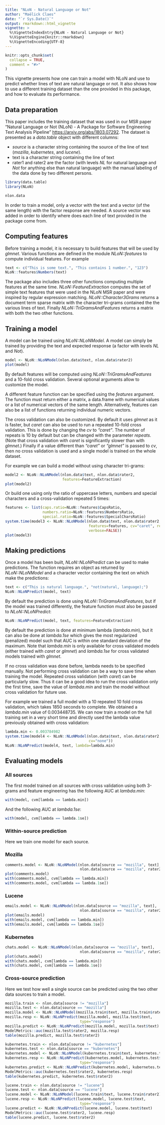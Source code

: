 ```yaml
---
title: "NLoN - Natural Language or Not"
author: "Maëlick Claes"
date: "`r Sys.Date()`"
output: rmarkdown::html_vignette
vignette: >
  %\VignetteIndexEntry{NLoN - Natural Language or Not}
  %\VignetteEngine{knitr::rmarkdown}
  %\VignetteEncoding{UTF-8}
---
```


```r
knitr::opts_chunk$set(
  collapse = TRUE,
  comment = "#>"
)
```

This vignette presents how one can train a model with NLoN and use to
predict whether lines of text are natural language or not. It also
shows how to use a different training dataset than the one provided in
this package, and how to evaluate its performance.

## Data preparation

This paper includes the training dataset that was used in our MSR paper
"Natural Language or Not (NLoN) - A Package for Software Engineering
Text Analysis Pipeline" <https://arxiv.org/abs/1803.07292>. 
The dataset is presented as a *data.table* object with different columns:

* *source* is a character string containing the source of the line of
  text (*mozilla*, *kubernetes*, and *lucene*).
* text is a character string containing the line of text
* rater1 and rater2 are the factor (with levels *NL* for natural
  language and *Not* for anything else than natural language) with the
  manual labeling of the data done by two different persons.

```r
library(data.table)
library(NLoN)

nlon.data
```

In order to train a model, only a vector with the text and a
vector (of the same length) with the factor response are needed. A
source vector was added in order to identify where does each line of
text provided in the package come from.

## Computing features

Before training a model, it is necessary to build features that will
be used by *glmnet*. Various functions are defined in the module
*NLoN::features* to compute individual features. For example

```r
text <- c("This is some text.", "This contains 1 number.", "123")
NLoN::features$Numbers(text)
```

The package also includes three other functions computing multiple
features at the same time. *NLoN::FeatureExtraction* computes the set
of simple text features that were used in the NLoN MSR paper and were
inspired by regular expression matching. *NLoN::Character3Grams*
returns a document term sparse matrix with the character tri-grams
contained the the various lines of text. Finally
*NLoN::TriGramsAndFeatures* returns a matrix with both the two other
functions.

## Training a model

A model can be trained using *NLoN::NLoNModel*. A model can simply be
trained by providing the text and expected response (a factor with
levels *NL* and *Not*).

```r
model <- NLoN::NLoNModel(nlon.data$text, nlon.data$rater2)
plot(model)
```

By default features will be computed using *NLoN::TriGramsAndFeatures*
and a 10-fold cross validation. Several optional arguments allow to
customize the model.

A different feature function can be specified using the *features*
argument. The function must return either a matrix, a data.frame with
numerical values or a list of numerical vectors of the same
length. Alternatively, features can also be a list of functions
returning individual numeric vectors.

The cross validation can also be customized. By default it uses *glmnet*
as it is faster, but *caret* can also be used to run a repeated
10-fold cross validation. This is done by changing the *cv* to
*"caret"*. The number of repeats is 10 by default but can be changed
with the parameter *repeats*. (Note that cross validation with *caret*
is significantly slower than with *glmnet*.) Finally if a value different than
*"caret"* or *"glmnet"* is passed to *cv*, then no cross validation is
used and a single model is trained on the whole dataset.

For example we can build a model without using character tri-grams:

```r
model2 <- NLoN::NLoNModel(nlon.data$text, nlon.data$rater2,
                          features=FeatureExtraction)
plot(model2)
```

Or build one using only the ratio of uppercase letters, numbers
and special characters and a cross-validation repeated 5 times:

```r
features <- list(caps.ratio=NLoN::features$CapsRatio,
                 numbers.ratio=NLoN::features$NumbersRatio,
                 special.ratio=NLoN::features$SpecialCharsRatio)
system.time(model3 <- NLoN::NLoNModel(nlon.data$text, nlon.data$rater2,
                                      features=features, cv="caret", repeats=5,
                                      verbose=FALSE))
plot(model3)
```

## Making predictions

Once a model has been built, *NLoN::NLoNPredict* can be used to make
predictions. The function requires an object as returned by
*NLoN::NLoNModel* and a character vector containing the text on which
make the predictions:

```r
text <- c("This is natural language.", "not(natural, language);")
NLoN::NLoNPredict(model, text)
```

By default the prediction is done using *NLoN::TriGramsAndFeatures*,
but if the model was trained differently, the feature function must
also be passed to *NLoN::NLoNPredict*:

```r
NLoN::NLoNPredict(model, text, features=FeatureExtraction)
```

By default the prediction is done at minimum lambda (*lambda.min*),
but it can also be done at *lambda.1se* which gives the most
regularized (penalized) model such that AUC is within one standard
deviation of the maximum. Note that *lambda.min* is only available for
cross validated models (either trained with *caret* or *glmnet*) and
*lambda.1se* for cross validated models trained with *glmnet*.

If no cross validation was done before, lambda needs to be specified
manually. Not performing cross validation can be a way to save time
when training the model. Repeated cross validation (with *caret*) can be
particularly slow. Thus it can be a good idea to run the cross
validation only the first time, save the value of *lambda.min* and
train the model without cross validation for future use.

For example we trained a full model with a 10 repeated 10 fold cross
validation, which takes 1850 seconds to complete. We obtained a
*lambda.min* value of 0.003448735. We can now train a model on the
full training set in a very short time and directly used the lambda
value previously obtained with cross validation:

```r
lambda.min <- 0.003784982
system.time(model4 <- NLoN::NLoNModel(nlon.data$text, nlon.data$rater2,
                                      cv="none"))
NLoN::NLoNPredict(model4, text, lambda=lambda.min)
```

## Evaluating models

### All sources

The first model trained on all sources with cross validation using
both 3-grams and feature engineering has the following AUC at
*lambda.min*:

```r
with(model, cvm[lambda == lambda.min])
```

And the following AUC at *lambda.1se*:

```r
with(model, cvm[lambda == lambda.1se])
```

### Within-source prediction

Here we train one model for each source.

### Mozilla

```r
comments.model <- NLoN::NLoNModel(nlon.data[source == "mozilla", text],
                                  nlon.data[source == "mozilla", rater2])
plot(comments.model)
with(comments.model, cvm[lambda == lambda.min])
with(comments.model, cvm[lambda == lambda.1se])
```

### Lucene

```r
emails.model <- NLoN::NLoNModel(nlon.data[source == "mozilla", text],
                                  nlon.data[source == "mozilla", rater2])
plot(emails.model)
with(emails.model, cvm[lambda == lambda.min])
with(emails.model, cvm[lambda == lambda.1se])
```

### Kubernetes

```r
chats.model <- NLoN::NLoNModel(nlon.data[source == "mozilla", text],
                                  nlon.data[source == "mozilla", rater2])
plot(chats.model)
with(chats.model, cvm[lambda == lambda.min])
with(chats.model, cvm[lambda == lambda.1se])
```

### Cross-source prediction

Here we test how well a single source can be predicted using the two
other data sources to train a model.

```r
mozilla.train <- nlon.data[source != "mozilla"]
mozilla.test <- nlon.data[source == "mozilla"]
mozilla.model <- NLoN::NLoNModel(mozilla.train$text, mozilla.train$rater2)
mozilla.resp <- NLoN::NLoNPredict(mozilla.model, mozilla.test$text,
                                  type="response")
mozilla.predict <- NLoN::NLoNPredict(mozilla.model, mozilla.test$text)
ModelMetrics::auc(mozilla.test$rater2, mozilla.resp)
table(mozilla.predict, mozilla.test$rater2)
```

```r
kubernetes.train <- nlon.data[source != "kubernetes"]
kubernetes.test <- nlon.data[source == "kubernetes"]
kubernetes.model <- NLoN::NLoNModel(kubernetes.train$text, kubernetes.train$rater2)
kubernetes.resp <- NLoN::NLoNPredict(kubernetes.model, kubernetes.test$text,
                                  type="response")
kubernetes.predict <- NLoN::NLoNPredict(kubernetes.model, kubernetes.test$text)
ModelMetrics::auc(kubernetes.test$rater2, kubernetes.resp)
table(kubernetes.predict, kubernetes.test$rater2)
```

```r
lucene.train <- nlon.data[source != "lucene"]
lucene.test <- nlon.data[source == "lucene"]
lucene.model <- NLoN::NLoNModel(lucene.train$text, lucene.train$rater2)
lucene.resp <- NLoN::NLoNPredict(lucene.model, lucene.test$text,
                                  type="response")
lucene.predict <- NLoN::NLoNPredict(lucene.model, lucene.test$text)
ModelMetrics::auc(lucene.test$rater2, lucene.resp)
table(lucene.predict, lucene.test$rater2)
```
